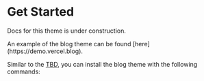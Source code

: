 
# Get Started

<Callout type="warning">Docs for this theme is under construction.</Callout>

<Callout>
  An example of the blog theme can be found [here](https://demo.vercel.blog).
</Callout>

Similar to the [TBD](/docs/tbd), you can install the blog
theme with the following commands:
